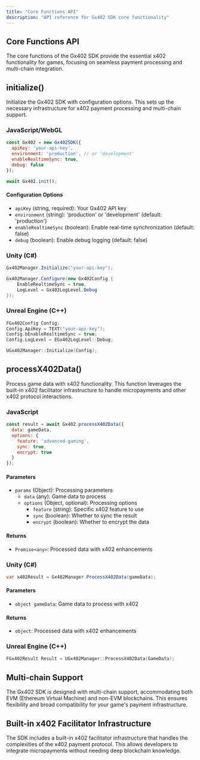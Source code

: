 ```yaml
---
title: "Core Functions API"
description: "API reference for Gx402 SDK core functionality"
---
```


## Core Functions API

The core functions of the Gx402 SDK provide the essential x402 functionality for games, focusing on seamless payment processing and multi-chain integration.

## initialize()

Initialize the Gx402 SDK with configuration options. This sets up the necessary infrastructure for x402 payment processing and multi-chain support.

### JavaScript/WebGL
```javascript
const Gx402 = new Gx402SDK({
  apiKey: 'your-api-key',
  environment: 'production', // or 'development'
  enableRealtimeSync: true,
  debug: false
});

await Gx402.init();
```

#### Configuration Options
- `apiKey` (string, required): Your Gx402 API key
- `environment` (string): 'production' or 'development' (default: 'production')
- `enableRealtimeSync` (boolean): Enable real-time synchronization (default: false)
- `debug` (boolean): Enable debug logging (default: false)

### Unity (C#)
```csharp
Gx402Manager.Initialize("your-api-key");

Gx402Manager.Configure(new Gx402Config {
    EnableRealtimeSync = true,
    LogLevel = Gx402LogLevel.Debug
});
```

### Unreal Engine (C++)
```cpp
FGx402Config Config;
Config.ApiKey = TEXT("your-api-key");
Config.bEnableRealtimeSync = true;
Config.LogLevel = EGx402LogLevel::Debug;

UGx402Manager::Initialize(Config);
```

## processX402Data()

Process game data with x402 functionality. This function leverages the built-in x402 facilitator infrastructure to handle micropayments and other x402 protocol interactions.

### JavaScript
```javascript
const result = await Gx402.processX402Data({
  data: gameData,
  options: {
    feature: 'advanced-gaming',
    sync: true,
    encrypt: true
  }
});
```

#### Parameters
- `params` (Object): Processing parameters
  - `data` (any): Game data to process
  - `options` (Object, optional): Processing options
    - `feature` (string): Specific x402 feature to use
    - `sync` (boolean): Whether to sync the result
    - `encrypt` (boolean): Whether to encrypt the data

#### Returns
- `Promise<any>`: Processed data with x402 enhancements

### Unity (C#)
```csharp
var x402Result = Gx402Manager.ProcessX402Data(gameData);
```

#### Parameters
- `object gameData`: Game data to process with x402

#### Returns
- `object`: Processed data with x402 enhancements

### Unreal Engine (C++)
```cpp
FGx402Result Result = UGx402Manager::ProcessX402Data(GameData);
```

## Multi-chain Support

The Gx402 SDK is designed with multi-chain support, accommodating both EVM (Ethereum Virtual Machine) and non-EVM blockchains. This ensures flexibility and broad compatibility for your game's payment infrastructure.

## Built-in x402 Facilitator Infrastructure

The SDK includes a built-in x402 facilitator infrastructure that handles the complexities of the x402 payment protocol. This allows developers to integrate micropayments without needing deep blockchain knowledge.